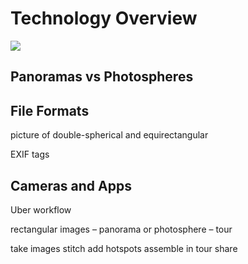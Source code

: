 # Technology Overview

![](images/work-in-progress_200x118.png)


## Panoramas vs Photospheres


## File Formats

picture of double-spherical and equirectangular


EXIF tags


## Cameras and Apps

Uber workflow

rectangular images -- panorama or photosphere -- tour

take images
stitch
add hotspots
assemble in tour
share

